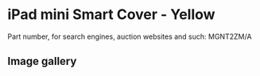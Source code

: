
# iPad mini Smart Cover - Yellow

Part number, for search engines, auction websites and such: MGNT2ZM/A

## Image gallery

<div style={{ width: "768px" }}>
  <GalleryComponent
    images={[
      {
        original: "/everysource/MGNT2.png",
        thumbnail: "/everypreview/MGNT2.png",
      },
      {
        original: "/everysource/MGNT2_AV1_GOLD.png",
        thumbnail: "/everypreview/MGNT2_AV1_GOLD.png",
      },
      {
        original: "/everysource/MGNT2_AV1_SILVER.png",
        thumbnail: "/everypreview/MGNT2_AV1_SILVER.png",
      },
      {
        original: "/everysource/MGNT2_AV1_SPACE_GRAY.png",
        thumbnail: "/everypreview/MGNT2_AV1_SPACE_GRAY.png",
      },
      {
        original: "/everysource/MGNT2_AV2.png",
        thumbnail: "/everypreview/MGNT2_AV2.png",
      },
      {
        original: "/everysource/MGNT2_AV3.png",
        thumbnail: "/everypreview/MGNT2_AV3.png",
      },
      {
        original: "/everysource/MGNT2_AV4.png",
        thumbnail: "/everypreview/MGNT2_AV4.png",
      },
      {
        original: "/everysource/MGNT2_AV5.png",
        thumbnail: "/everypreview/MGNT2_AV5.png",
      }
    ]}
  />
</div>